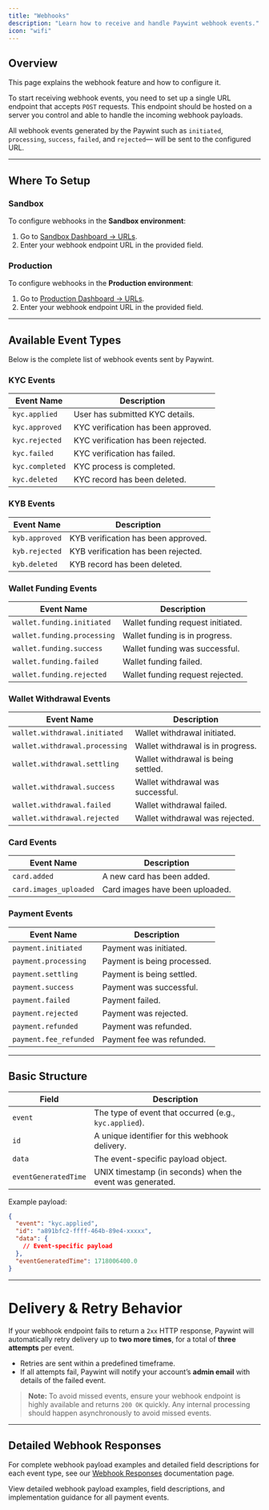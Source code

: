 ```yaml
---
title: "Webhooks"
description: "Learn how to receive and handle Paywint webhook events."
icon: "wifi"
---
```


## Overview

This page explains the webhook feature and how to configure it.

To start receiving webhook events, you need to set up a single URL endpoint that accepts `POST` requests. This endpoint should be hosted on a server you control and able to handle the incoming webhook payloads.

All webhook events generated by the Paywint such as `initiated`, `processing`, `success`, `failed`, and `rejected`— will be sent to the configured URL.

---

## Where To Setup

### Sandbox
To configure webhooks in the **Sandbox environment**:

1. Go to [Sandbox Dashboard → URLs](https://sandbox.merchant.paywint.com/app/settings/urls).
2. Enter your webhook endpoint URL in the provided field.

### Production
To configure webhooks in the **Production environment**:

1. Go to [Production Dashboard → URLs](https://merchant.paywint.com/app/settings/urls).
2. Enter your webhook endpoint URL in the provided field.

---

## Available Event Types

Below is the complete list of webhook events sent by Paywint.

### KYC Events
| Event Name      | Description                         |
|-----------------|-------------------------------------|
| `kyc.applied`   | User has submitted KYC details.     |
| `kyc.approved`  | KYC verification has been approved. |
| `kyc.rejected`  | KYC verification has been rejected. |
| `kyc.failed`    | KYC verification has failed.        |
| `kyc.completed` | KYC process is completed.           |
| `kyc.deleted`   | KYC record has been deleted.        |


### KYB Events
| Event Name      | Description                         |
|-----------------|-------------------------------------|
| `kyb.approved`  | KYB verification has been approved. |
| `kyb.rejected`  | KYB verification has been rejected. |
| `kyb.deleted`   | KYB record has been deleted.        |


### Wallet Funding Events
| Event Name                  | Description                        |
|-----------------------------|------------------------------------|
| `wallet.funding.initiated`  | Wallet funding request initiated.  |
| `wallet.funding.processing` | Wallet funding is in progress.     |
| `wallet.funding.success`    | Wallet funding was successful.     |
| `wallet.funding.failed`     | Wallet funding failed.             |
| `wallet.funding.rejected`   | Wallet funding request rejected.   |


### Wallet Withdrawal Events
| Event Name                     | Description                         |
|--------------------------------|-------------------------------------|
| `wallet.withdrawal.initiated`  | Wallet withdrawal initiated.        |
| `wallet.withdrawal.processing` | Wallet withdrawal is in progress.   |
| `wallet.withdrawal.settling`   | Wallet withdrawal is being settled. |
| `wallet.withdrawal.success`    | Wallet withdrawal was successful.   |
| `wallet.withdrawal.failed`     | Wallet withdrawal failed.           |
| `wallet.withdrawal.rejected`   | Wallet withdrawal was rejected.     |


### Card Events
| Event Name             | Description                        |
|------------------------|------------------------------------|
| `card.added`           | A new card has been added.         |
| `card.images_uploaded` | Card images have been uploaded.    |


### Payment Events
| Event Name                    | Description                     |
|-------------------------------|---------------------------------|
| `payment.initiated`           | Payment was initiated.          |
| `payment.processing`          | Payment is being processed.     |
| `payment.settling`            | Payment is being settled.       |
| `payment.success`             | Payment was successful.         |
| `payment.failed`              | Payment failed.                 |
| `payment.rejected`            | Payment was rejected.           |
| `payment.refunded`            | Payment was refunded.           |
| `payment.fee_refunded`        | Payment fee was refunded.       |

---

## Basic Structure

| Field                | Description                                               |
| -------------------- | --------------------------------------------------------- |
| `event`              | The type of event that occurred (e.g., `kyc.applied`).    |
| `id`                 | A unique identifier for this webhook delivery.            |
| `data`               | The event-specific payload object.                        |
| `eventGeneratedTime` | UNIX timestamp (in seconds) when the event was generated. |

Example payload:

```json
{
  "event": "kyc.applied",
  "id": "a891bfc2-ffff-464b-89e4-xxxxx",
  "data": {
    // Event-specific payload
  },
  "eventGeneratedTime": 1718006400.0
}
````

---

# Delivery & Retry Behavior

If your webhook endpoint fails to return a `2xx` HTTP response, Paywint will automatically retry delivery up to **two more times**, for a total of **three attempts** per event.

* Retries are sent within a predefined timeframe.
* If all attempts fail, Paywint will notify your account’s **admin email** with details of the failed event.

> **Note:** To avoid missed events, ensure your webhook endpoint is highly available and returns `200 OK` quickly. Any internal processing should happen asynchronously to avoid missed events.

---

## Detailed Webhook Responses

For complete webhook payload examples and detailed field descriptions for each event type, see our [Webhook Responses](/webhook-response) documentation page.

<Card title="Webhook Responses" icon="code" href="/webhook-response">
  View detailed webhook payload examples, field descriptions, and implementation guidance for all payment events.
</Card>